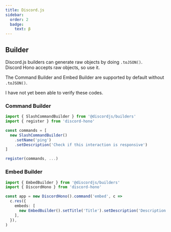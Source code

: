 ```yaml
---
title: Discord.js
sidebar:
  order: 2
  badge:
    text: β
---
```



## Builder

Discord.js builders can generate raw objects by doing `.toJSON()`.  
Discord Hono accepts raw objects, so use it.

The Command Builder and Embed Builder are supported by default without `.toJSON()`.

<Aside type="caution">I have not yet been able to verify these codes.</Aside>

### Command Builder

```ts ".toJSON()"
import { SlashCommandBuilder } from '@discordjs/builders'
import { register } from 'discord-hono'

const commands = [
  new SlashCommandBuilder()
    .setName('ping')
    .setDescription('Check if this interaction is responsive')
]

register(commands, ...)
```

### Embed Builder

```ts ".toJSON()"
import { EmbedBuilder } from '@discordjs/builders'
import { DiscordHono } from 'discord-hono'

const app = new DiscordHono().command('embed', c =>
  c.res({
    embeds: [
      new EmbedBuilder().setTitle('Title').setDescription('Description'),
    ],
  }),
)
```
